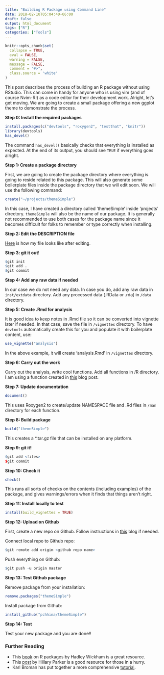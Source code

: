 ```yaml
---
title: "Building R Package using Command Line"
date: 2018-02-10T05:04:40-06:00
draft: false
output: html_document
tags: ["R"]
categories: ["Tools"]
---
```

```r
knitr::opts_chunk$set(
  collapse = TRUE,
  eval = FALSE,
  warning = FALSE,
  message = FALSE,
  comment = "#>",
  class.source = 'white'
)
```

This post describes the process of building an R package without using RStudio. This can come in handy for anyone who is using vim (and of course Nvim-R!) as a code editor for their development work. Alright, let's get moving. We are going to create a small package offering a new ggplot theme to demonstrate the process.

**Step 0: Install the required packages**

```r
install.packages(c("devtools", "roxygen2", "testthat", "knitr"))
library(devtools)
has_devel()
```
The command `has_devel()` basically checks that everything is installed as expected. At the end of its output, you should see `TRUE` if everything goes alright.

**Step 1: Create a package directory**

First, we are going to create the package directory where everything is going to reside related to this package. This will also generate some boilerplate files inside the package directory that we will edit soon. We will use the following command:


```r
create("~/projects/themeSimple")
```

In this case, I have created a directory called 'themeSimple' inside 'projects' directory. `themeSimple` will also be the name of our package. It is generally not recommended to use both cases for the package name since it becomes difficult for folks to remember or type correctly when installing. 

**Step 2: Edit the DESCRIPTION file**

[Here](https://github.com/pchhina/themeSimple/blob/master/DESCRIPTION) is how my file looks like after editing.

**Step 3: git it out!**

```r
$git init
$git add .
$git commit 
```

**Step 4: Add any raw data if needed**

In our case we do not need any data. In case you do, add any raw data in `inst/extdata` directory. Add any processed data (.RData or .rda) in `/data` directory.

**Step 5: Create .Rmd for analysis**

It is good idea to keep notes in .Rmd file so it can be converted into vignette later if needed. In that case, save the file in `/vignettes` directory. To have `devtools` automatically create this for you and populate it with boilerplate content, use:

```r
use_vignette("analysis")
```

In the above example, it will create 'analysis.Rmd' in `/vignettes` directory.

**Step 6: Carry out the work**

Carry out the analysis, write cool functions. Add all functions in /R directory. I am using a function created in [this](../creating_theme) blog post.

**Step 7: Update documentation**

```r
document()
```

This uses Roxygen2 to create/update NAMESPACE file and .Rd files in `/man` directory for each function.

**Step 8: Build package**

```r
build("themeSimple")
```

This creates a \*.tar.gz file that can be installed on any platform.

**Step 9: git it!**

```r
$git add <files>
$git commit
```

**Step 10: Check it**

```r
check()
```
This runs all sorts of checks on the contents (including examples) of the package, and gives warnings/errors when it finds that things aren't right.    

**Step 11: Install locally to test**

```r
install(build_vignettes = TRUE)
```

**Step 12: Upload on Github**

First, create a new repo on Github. Follow instructions in [this](../git-commands) blog if needed.

Connect local repo to Github repo:

```r
$git remote add origin <github repo name>
```

Push everything on Github:

```r
$git push -u origin master
```

**Step 13: Test Github package**

Remove package from your installation:

```r
remove.packages("themeSimple")
```

Install package from Github:

```r
install_github("pchhina/themeSimple")
```

**Step 14: Test**

Test your new package and you are done!!

### Further Reading
- This [book](http://r-pkgs.had.co.nz/) on R packages by Hadley Wickham is a great resource.
- This [post](https://hilaryparker.com/2014/04/29/writing-an-r-package-from-scratch/) by Hillary Parker is a good resource for those in a hurry.
- Karl Broman has put together a more comprehensive [tutorial](http://kbroman.org/pkg_primer/).
